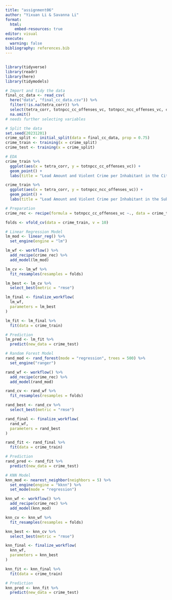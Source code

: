 ```yaml
---
title: "assignment06"
author: "Yixuan Li & Savanna Li"
format: 
  html:
    embed-resources: true
editor: visual
execute:
  warning: false
bibliography: references.bib
---
```


## 

```r
library(tidyverse)
library(readr)
library(here)
library(tidymodels)
```

```r
# Import and tidy the data
final_cc_data <- read_csv(
  here("data", "final_cc_data.csv")) %>%
  filter(!is.na(tetra_corr)) %>%
  select(tetra_corr, totnpcc_cc_offenses_vc, totnpcc_ncc_offenses_vc, cincome) %>%
  na.omit()
# needs further selecting variables
```

```r
# Split the data
set.seed(20231201)
crime_split <- initial_split(data = final_cc_data, prop = 0.75)
crime_train <- training(x = crime_split)
crime_test <- training(x = crime_split)
```

```r
# EDA
crime_train %>%
  ggplot(aes(x = tetra_corr, y = totnpcc_cc_offenses_vc)) +
  geom_point() +
  labs(title = "Lead Amount and Violent Crime per Inhabitant in the City Center")

crime_train %>%
  ggplot(aes(x = tetra_corr, y = totnpcc_ncc_offenses_vc)) +
  geom_point() +
  labs(title = "Lead Amount and Violent Crime per Inhabitant in the Suburb")
```

```r
# Preparation
crime_rec <- recipe(formula = totnpcc_cc_offenses_vc ~., data = crime_train)

folds <- vfold_cv(data = crime_train, v = 10)
```

```r
# Linear Regression Model
lm_mod <- linear_reg() %>%
  set_engine(engine = "lm")

lm_wf <- workflow() %>%
  add_recipe(crime_rec) %>%
  add_model(lm_mod)

lm_cv <- lm_wf %>%
  fit_resamples(resamples = folds)

lm_best <- lm_cv %>%
  select_best(metric = "rmse")

lm_final <- finalize_workflow(
  lm_wf,
  parameters = lm_best
)

lm_fit <- lm_final %>%
  fit(data = crime_train)

# Prediction
lm_pred <- lm_fit %>%
  predict(new_data = crime_test)
```

```r
# Random Forest Model
rand_mod <- rand_forest(mode = "regression", trees = 500) %>%
  set_engine("ranger")

rand_wf <- workflow() %>%
  add_recipe(crime_rec) %>%
  add_model(rand_mod)

rand_cv <- rand_wf %>%
  fit_resamples(resamples = folds)

rand_best <- rand_cv %>%
  select_best(metric = "rmse")

rand_final <- finalize_workflow(
  rand_wf,
  parameters = rand_best
)

rand_fit <- rand_final %>%
  fit(data = crime_train)

# Prediction
rand_pred <- rand_fit %>%
  predict(new_data = crime_test)
```

```r
# KNN Model
knn_mod <- nearest_neighbor(neighbors = 5) %>%
  set_engine(engine = "kknn") %>%
  set_mode(mode = "regression")

knn_wf <- workflow() %>%
  add_recipe(crime_rec) %>%
  add_model(knn_mod)

knn_cv <- knn_wf %>%
  fit_resamples(resamples = folds)

knn_best <- knn_cv %>%
  select_best(metric = "rmse")

knn_final <- finalize_workflow(
  knn_wf,
  parameters = knn_best
)

knn_fit <- knn_final %>%
  fit(data = crime_train)

# Prediction
knn_pred <- knn_fit %>%
  predict(new_data = crime_test)
```
